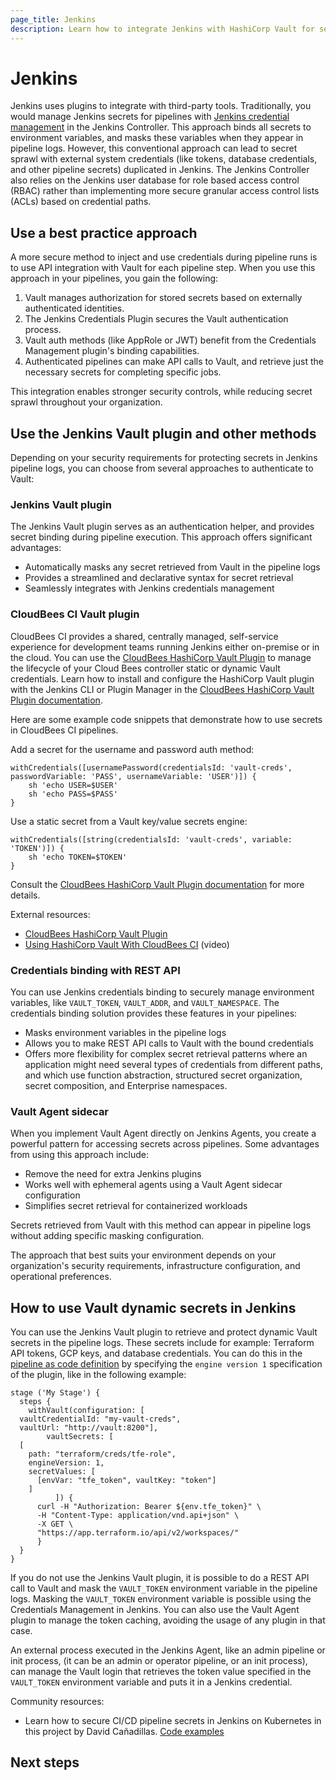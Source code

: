```yaml
---
page_title: Jenkins
description: Learn how to integrate Jenkins with HashiCorp Vault for secure secrets management.
---
```


# Jenkins

Jenkins uses plugins to integrate with third-party tools. Traditionally, you would manage Jenkins secrets for pipelines with
[Jenkins credential management](https://docs.cloudbees.com/docs/cloudbees-ci/latest/cloud-secure-guide/injecting-secrets)
in the Jenkins Controller. This approach binds all secrets to environment variables, and masks these variables when they appear in pipeline logs. However, this conventional approach can lead to secret sprawl with external system credentials (like tokens, database credentials, and other pipeline secrets) duplicated in Jenkins. The Jenkins Controller also relies on the Jenkins user database for role based access control (RBAC) rather than implementing more secure granular access control lists (ACLs) based on credential paths.

## Use a best practice approach

A more secure method to inject and use credentials during pipeline runs is to use API integration with Vault for each pipeline step. When you use this approach in your pipelines, you gain the following:

1. Vault manages authorization for stored secrets based on externally authenticated identities.
1. The Jenkins Credentials Plugin secures the Vault authentication process.
1. Vault auth methods (like AppRole or JWT) benefit from the Credentials Management plugin's binding capabilities.
1. Authenticated pipelines can make API calls to Vault, and retrieve just the necessary secrets for completing specific jobs.

This integration enables stronger security controls, while reducing secret sprawl throughout your organization.

## Use the Jenkins Vault plugin and other methods

Depending on your security requirements for protecting secrets in Jenkins pipeline logs, you can choose from several approaches to authenticate to Vault:

### Jenkins Vault plugin

The Jenkins Vault plugin serves as an authentication helper, and provides secret binding during pipeline execution. This approach offers significant advantages:

- Automatically masks any secret retrieved from Vault in the pipeline logs
- Provides a streamlined and declarative syntax for secret retrieval
- Seamlessly integrates with Jenkins credentials management

### CloudBees CI Vault plugin

CloudBees CI provides a shared, centrally managed, self-service experience for development teams running Jenkins either on-premise or in the cloud. You can use the [CloudBees HashiCorp Vault Plugin](https://docs.cloudbees.com/plugins/ci/cloudbees-hashicorp-vault) to manage the lifecycle of your Cloud Bees controller static or dynamic Vault credentials. Learn how to install and configure the HashiCorp Vault plugin with the Jenkins CLI or Plugin Manager in the [CloudBees HashiCorp Vault Plugin documentation](https://docs.cloudbees.com/docs/cloudbees-ci/latest/secure/hashicorp-vault-plugin).

Here are some example code snippets that demonstrate how to use secrets in CloudBees CI pipelines.

Add a secret for the username and password auth method:


```plaintext
withCredentials([usernamePassword(credentialsId: 'vault-creds', passwordVariable: 'PASS', usernameVariable: 'USER')]) {
    sh 'echo USER=$USER'
    sh 'echo PASS=$PASS'
}
```

Use a static secret from a Vault key/value secrets engine:

```plaintext
withCredentials([string(credentialsId: 'vault-creds', variable: 'TOKEN')]) {
    sh 'echo TOKEN=$TOKEN'
}
```

Consult the [CloudBees HashiCorp Vault Plugin documentation](https://docs.cloudbees.com/docs/cloudbees-ci/latest/secure/hashicorp-vault-plugin) for more details.

External resources:

- [CloudBees HashiCorp Vault Plugin](https://docs.cloudbees.com/docs/cloudbees-ci/latest/secure/hashicorp-vault-plugin)
- [Using HashiCorp Vault With CloudBees CI](https://www.youtube.com/watch?v=05Rw1Qkjz4c) (video)

### Credentials binding with REST API

You can use Jenkins credentials binding to securely manage environment variables, like `VAULT_TOKEN`, `VAULT_ADDR`, and `VAULT_NAMESPACE`. The credentials binding solution provides these features in your pipelines:

- Masks environment variables in the pipeline logs
- Allows you to make REST API calls to Vault with the bound credentials
- Offers more flexibility for complex secret retrieval patterns where an application might need several types of credentials from different paths, and which use function abstraction, structured secret organization, secret composition, and Enterprise namespaces.

### Vault Agent sidecar

When you implement Vault Agent directly on Jenkins Agents, you create a powerful pattern for accessing secrets across pipelines. Some advantages from using this approach include:

- Remove the need for extra Jenkins plugins
- Works well with ephemeral agents using a Vault Agent sidecar configuration
- Simplifies secret retrieval for containerized workloads

<Note>

Secrets retrieved from Vault with this method can appear in pipeline logs without adding specific masking configuration.

</Note>

The approach that best suits your environment depends on your organization's security requirements, infrastructure configuration, and operational preferences.

## How to use Vault dynamic secrets in Jenkins

You can use the Jenkins Vault plugin to retrieve and protect dynamic Vault secrets in the pipeline logs.
These secrets include for example: Terraform API tokens, GCP keys, and database credentials. You can do this in the
[pipeline as code definition](https://www.jenkins.io/doc/book/pipeline/syntax/) by specifying the
`engine version 1` specification of the plugin, like in the following example:

```plaintext
stage ('My Stage') {
  steps {
    withVault(configuration: [
  vaultCredentialId: "my-vault-creds",
  vaultUrl: "http://vault:8200"],
        vaultSecrets: [
  [
    path: "terraform/creds/tfe-role",
    engineVersion: 1,
    secretValues: [
      [envVar: "tfe_token", vaultKey: "token"]
    ]
          ]) {
      curl -H "Authorization: Bearer ${env.tfe_token}" \
      -H "Content-Type: application/vnd.api+json" \
      -X GET \
      "https://app.terraform.io/api/v2/workspaces/"
      }
  }
}
```

If you do not use the Jenkins Vault plugin, it is possible to do a REST API call to Vault and mask the
`VAULT_TOKEN` environment variable in the pipeline logs. Masking the
`VAULT_TOKEN` environment variable is possible using the Credentials Management in Jenkins.
You can also use the Vault Agent plugin to manage the token caching, avoiding the usage of any plugin in that case.

An external process executed in the Jenkins Agent, like an admin pipeline or init process, (it can be an admin or operator pipeline, or an init process),
can manage the Vault login that retrieves the token value specified in the
`VAULT_TOKEN` environment variable and puts it in a Jenkins credential.

Community resources:

- Learn how to secure CI/CD pipeline secrets in Jenkins on Kubernetes in this project by David Cañadillas. [Code examples](https://github.com/dcanadillas/hashi-cicd?tab=readme-ov-file)

## Next steps

